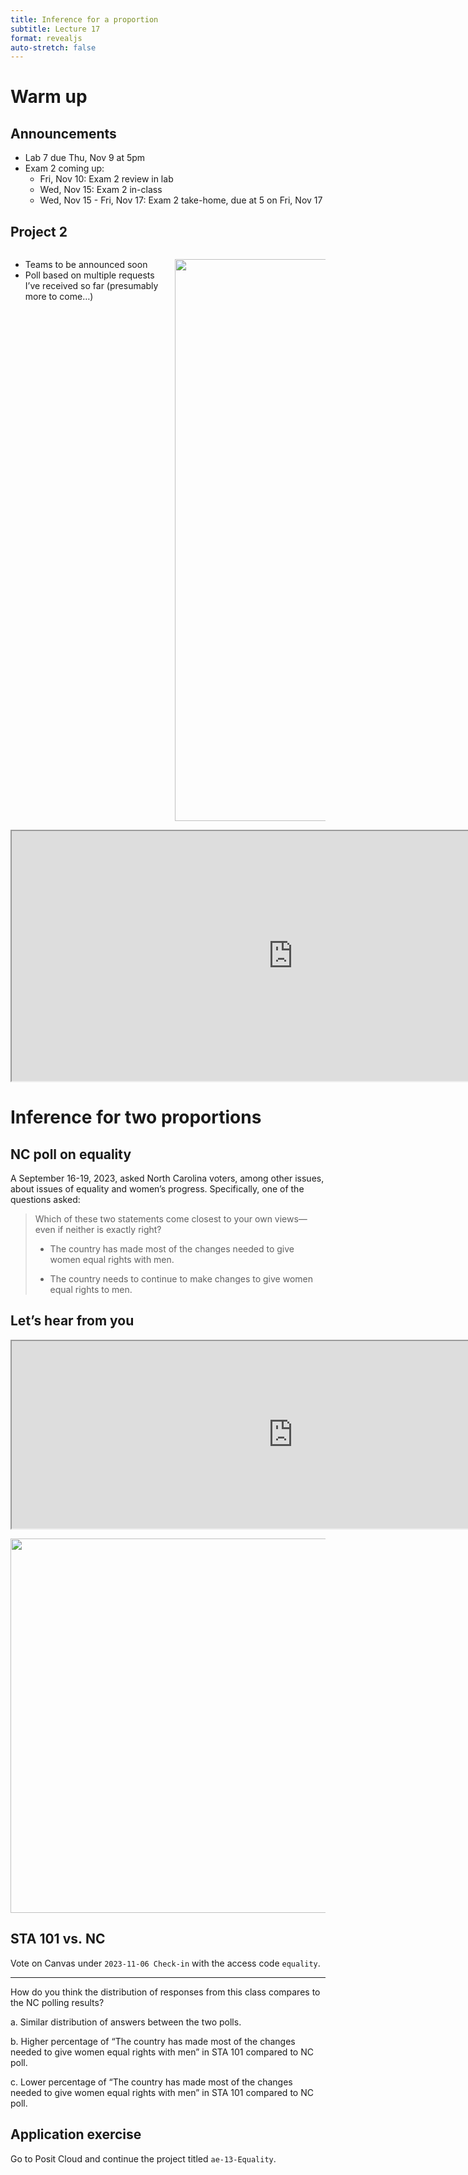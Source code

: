 ```yaml
---
title: Inference for a proportion
subtitle: Lecture 17
format: revealjs
auto-stretch: false
---
```


# Warm up

## Announcements

-   Lab 7 due Thu, Nov 9 at 5pm
-   Exam 2 coming up:
    -   Fri, Nov 10: Exam 2 review in lab
    -   Wed, Nov 15: Exam 2 in-class
    -   Wed, Nov 15 - Fri, Nov 17: Exam 2 take-home, due at 5 on Fri, Nov 17

## Project 2 {.smaller}

::: columns
::: {.column width="50%"}
-   Teams to be announced soon
-   Poll based on multiple requests I've received so far (presumably more to come...)
:::

::: {.column width="50%"}
![](images/slido.png){width="899"}
:::
:::

```{=html}
<iframe src="https://app.sli.do/event/61VdeTA3pDq7bEGb2kruAG/embed/polls/eea18cd7-1840-4975-812e-641336458c49" width="900" height="400"></iframe>
```
# Inference for two proportions

## NC poll on equality

A September 16-19, 2023, asked North Carolina voters, among other issues, about issues of equality and women's progress. Specifically, one of the questions asked:

> Which of these two statements come closest to your own views---even if neither is exactly right?
>
> -   The country has made most of the changes needed to give women equal rights with men.
>
> -   The country needs to continue to make changes to give women equal rights to men.

## Let's hear from you

```{=html}
<iframe src="https://app.sli.do/event/61VdeTA3pDq7bEGb2kruAG/embed/polls/86e56b37-7562-4a45-b51d-7c95137c9e73" width="900" height="300"></iframe>
```
![](images/slido.png){fig-align="center" width="599"}

## STA 101 vs. NC

::: task
Vote on Canvas under `2023-11-06 Check-in` with the access code `equality`.

------------------------------------------------------------------------

How do you think the distribution of responses from this class compares to the NC polling results?

a\. Similar distribution of answers between the two polls.

b\. Higher percentage of "The country has made most of the changes needed to give women equal rights with men" in STA 101 compared to NC poll.

c\. Lower percentage of "The country has made most of the changes needed to give women equal rights with men" in STA 101 compared to NC poll.
:::

## Application exercise

::: task
Go to Posit Cloud and continue the project titled `ae-13-Equality`.
:::
